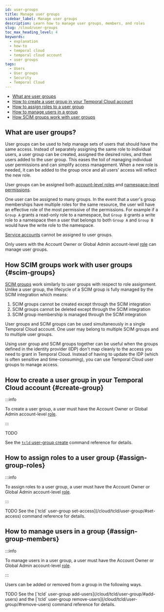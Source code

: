 ```yaml
---
id: user-groups
title: Manage user groups
sidebar_label: Manage user groups
description: Learn how to manage user groups, members, and roles
slug: /cloud/user-groups
toc_max_heading_level: 4
keywords:
  - explanation
  - how-to
  - temporal cloud
  - temporal cloud account
  - user groups
tags:
  - Users
  - User groups
  - Security
  - Temporal Cloud
---
```


- [What are user groups](#what-are-user-groups)
- [How to create a user group in your Temporal Cloud account](#create-group)
- [How to assign roles to a user group](#assign-group-roles)
- [How to manage users in a group](#assign-group-members)
- [How SCIM groups work with user groups](#scim-groups)

## What are user groups?

User groups can be used to help manage sets of users that should have the same
access. Instead of separately assigning the same role to individual users, a user group can be
created, assigned the desired roles, and then users added to the user group. This
eases the toil of managing individual user permissions and can simplify access management. When
a new role is needed, it can be added to the group once and all users' access will reflect the
new role.

User groups can be assigned both [account-level roles](/cloud/users#account-level-roles) and [namespace-level permissions](/cloud/users#namespace-level-permissions).

One user can be assigned to many groups. In the event that a user's group memberships have multiple roles for the same resource, the user will have an effective role of the most permissive of the permissions. For example if a `Group A` grants a read-only role to a namespace, but `Group B` grants a write role to a namespace then a user that belongs to both `Group A` and `Group B` would have the write role to the namespace.

[Service accounts](/cloud/service-accounts) cannot be assigned to user groups.

Only users with the Account Owner or Global Admin account-level [role](#account-level-roles) can manage user groups.

## How SCIM groups work with user groups {#scim-groups}

[SCIM groups](/cloud/scim) work similarly to user groups with respect to role assignment. Unlike a user group, the lifecycle of a SCIM group is fully managed by the SCIM integration which means:

1. SCIM groups cannot be created except through the SCIM integration
1. SCIM groups cannot be deleted except through the SCIM integration
1. SCIM group membership is managed through the SCIM integration

User groups and SCIM groups can be used simultaneously in a single Temporal Cloud account. One user may belong to multiple SCIM groups and to multiple user groups.

Using user group and SCIM groups together can be useful when the groups defined in the identity provider (IDP) don't map cleanly to the access you need to grant in Temporal Cloud. Instead of having to update the IDP (which is often sensitive and time-consuming), you can use Temporal Cloud user groups to manage access.

## How to create a user group in your Temporal Cloud account {#create-group}

:::info

To create a user group, a user must have the Account Owner or Global Admin account-level [role](#account-level-roles).

:::

<Tabs>

<TabItem value="create-webui" label="Web UI">
TODO
</TabItem>

<TabItem value="create-tcld" label="tcld">

See the [`tcld` user-group create](/cloud/tcld/user-group/#create) command reference for details.

</TabItem>
</Tabs>

## How to assign roles to a user group {#assign-group-roles}

:::info

To assign roles to a user group, a user must have the Account Owner or Global Admin account-level [role](#account-level-roles).

:::

<Tabs>
<TabItem value="assign-roles-webui" label="Web UI">
TODO
</TabItem>

<TabItem value="assign-roles-tcld" label="tcld">
See the [`tcld` user-group set-access](/cloud/tcld/user-group/#set-access) command reference for details.
</TabItem>
</Tabs>

## How to manage users in a group {#assign-group-members}

:::info

To manage users in a user group, a user must have the Account Owner or Global Admin account-level [role](#account-level-roles).

:::

Users can be added or removed from a group in the following ways.

<Tabs>
<TabItem value="assign-group-members-webui" label="Web UI">
TODO
</TabItem>

<TabItem value="assign-roles-tcld" label="tcld">
See the [`tcld` user-group add-users](/cloud/tcld/user-group/#add-users) and the [`tcld` user-group remove-users](/cloud/tcld/user-group/#remove-users) command reference for details.
</TabItem>

</Tabs>



